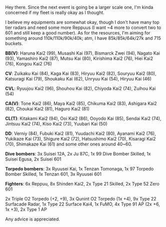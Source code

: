 Hey there. Since the next event is going be a larger scale one, I'm kinda concerned if my fleet is really okay as I thought.

I believe my equipments are somewhat okay, though I don't have many top tier radars and need some more Reppuus (I want ~4 more to convert two to 601 and still keep a good number). As for the resources, I'm aiming for something around 110k/110k/90k/40k; atm, I have 85k/85k/64k/27k and 715 buckets.


'''BB(V)''': Haruna Kai2 (99), Musashi Kai (97), Bismarck Zwei (94), Nagato Kai (93), Yamashiro Kai2 (87), Mutsu Kai (80), Kirishima Kai2 (76), Hiei Kai2 (76), Kongou Kai2 (76)

'''CV''': Zuikaku Kai (84), Kaga Kai (83), Hiryuu Kai2 (82), Souryuu Kai2 (80), Katsuragi Kai (79), Shoukaku Kai (62), Unryuu Kai (54), Hiryuu Kai (46)

'''CVL''': Ryuujou Kai2 (96), Shouhou Kai (82), Chiyoda Kai2 (74), Zuihou Kai (54)

'''CA(V)''': Tone Kai2 (86), Maya Kai2 (85), Chikuma Kai2 (83), Ashigara Kai2 (82), Choukai Kai2 (81), Haguro Kai2 (81)

'''CL(T)''': Kitakami Kai2 (94), Ooi Kai2 (86), Ooyodo Kai (85), Sendai Kai2 (74), Jintsuu Kai2 (74), Kiso Kai2 (73), Yuubari Kai (50)

'''DD''': Verniy (84), Fubuki Kai2 (81), Yuudachi Kai2 (80), Ayanami Kai2 (76), Yukikaze Kai (73), Shigure Kai2 (72), Hatsushimo Kai2 (70), Kisaragi Kai2 (70), Shimakaze Kai (61) and some other ones around 40~60.


'''Dive bombers''': 3x Suisei 12A, 2x Ju 87C, 1x 99 Dive Bomber Skilled, 1x Suisei Egusa, 2x Suisei 601

'''Torpedo bombers''': 3x Ryuusei Kai, 1x Tenzan Tomonaga, 1x 97 Torpedo Bomber Skilled, 1x Tenzan 601, 3x Ryuusei 601

'''Fighters''': 6x Reppuu, 8x Shinden Kai2, 2x Type 21 Skilled, 2x Type 52 Zero 601

2x Triple O2 Torpedo (+2, +9), 3x Qunint O2 Torpedo (1x +4), 9x Type 22 Surfacade Radar, 1x Type 22 Surface Kai4, 1x FuMO, 4x Type 91 AP (2x +6, 1x +3), 2x Type 1 AP


Any advice is appreciated.<ac_metadata title="Yet another advice thread for hard"> </ac_metadata>